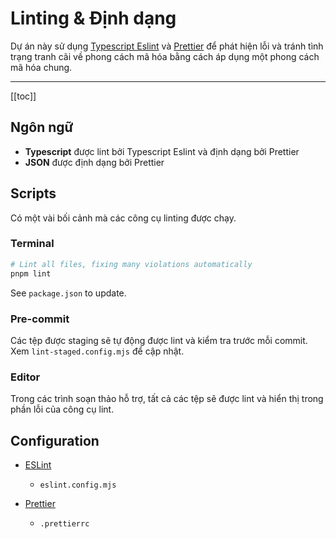 # Linting & Định dạng

Dự án này sử dụng [Typescript Eslint](https://typescript-eslint.io/) và [Prettier](https://prettier.io/) để phát hiện lỗi và tránh tình trạng tranh cãi về phong cách mã hóa bằng cách áp dụng một phong cách mã hóa chung.

---

[[toc]]

## Ngôn ngữ

- **Typescript** được lint bởi Typescript Eslint và định dạng bởi Prettier
- **JSON** được định dạng bởi Prettier

## Scripts

Có một vài bối cảnh mà các công cụ linting được chạy.

### Terminal

```bash copy
# Lint all files, fixing many violations automatically
pnpm lint
```

See `package.json` to update.

### Pre-commit

Các tệp được staging sẽ tự động được lint và kiểm tra trước mỗi commit. Xem `lint-staged.config.mjs` để cập nhật.

### Editor

Trong các trình soạn thảo hỗ trợ, tất cả các tệp sẽ được lint và hiển thị trong phần lỗi của công cụ lint.

## Configuration

- [ESLint](https://eslint.org/docs/latest/use/configure/)

  - `eslint.config.mjs`

- [Prettier](https://prettier.io/docs/en/configuration.html)
  - `.prettierrc`

